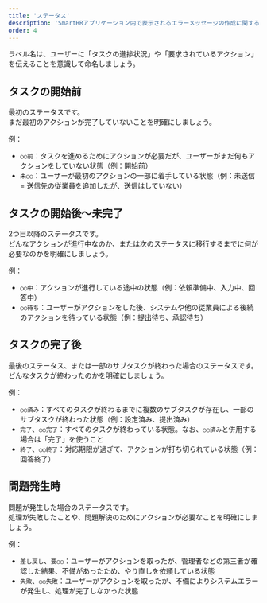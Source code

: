 ```yaml
---
title: 'ステータス'
description: 'SmartHRアプリケーション内で表示されるエラーメッセージの作成に関するガイドラインです。'
order: 4
---
```


ラベル名は、ユーザーに「タスクの進捗状況」や「要求されているアクション」を伝えることを意識して命名しましょう。

## タスクの開始前
最初のステータスです。  
まだ最初のアクションが完了していないことを明確にしましょう。

例：
- `○○前`：タスクを進めるためにアクションが必要だが、ユーザーがまだ何もアクションをしていない状態（例：開始前）
- `未○○`：ユーザーが最初のアクションの一部に着手している状態（例：未送信 = 送信先の従業員を追加したが、送信はしていない）

## タスクの開始後〜未完了
2つ目以降のステータスです。  
どんなアクションが進行中なのか、または次のステータスに移行するまでに何が必要なのかを明確にしましょう。

例：
- `○○中`：アクションが進行している途中の状態（例：依頼準備中、入力中、回答中）
- `○○待ち`：ユーザーがアクションをした後、システムや他の従業員による後続のアクションを待っている状態（例：提出待ち、承認待ち）

## タスクの完了後

最後のステータス、または一部のサブタスクが終わった場合のステータスです。  
どんなタスクが終わったのかを明確にしましょう。

例：
- `○○済み`：すべてのタスクが終わるまでに複数のサブタスクが存在し、一部のサブタスクが終わった状態（例：設定済み、提出済み）
- `完了`、`○○完了`：すべてのタスクが終わっている状態。なお、`○○済み`と併用する場合は「完了」を使うこと
- `終了`、`○○終了`：対応期限が過ぎて、アクションが打ち切られている状態（例：回答終了）

## 問題発生時

問題が発生した場合のステータスです。  
処理が失敗したことや、問題解決のためにアクションが必要なことを明確にしましょう。

例：
- `差し戻し`、`要○○`：ユーザーがアクションを取ったが、管理者などの第三者が確認した結果、不備があったため、やり直しを依頼している状態
- `失敗`、`○○失敗`：ユーザーがアクションを取ったが、不備によりシステムエラーが発生し、処理が完了しなかった状態